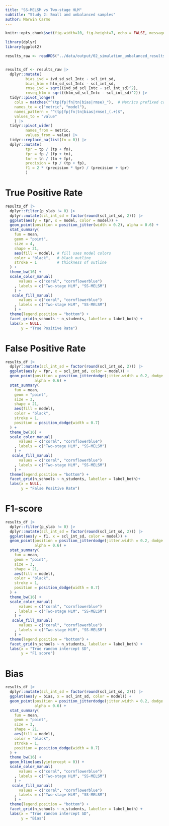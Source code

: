 ```yaml
---
title: "SS-MELSM vs Two-stage HLM"
subtitle: "Study 2: Small and unbalanced samples"
author: Marwin Carmo
---
```


```r
knitr::opts_chunk$set(fig.width=10, fig.height=7, echo = FALSE, message = FALSE, warning = FALSE)
```

```r
library(dplyr)
library(ggplot2)
```

```r
results_raw <- readRDS("../data/output/02_simulation_unbalanced_results.rds")


results_df <- results_raw |>
  dplyr::mutate(
         bias_ivd = ivd_sd_scl_Intc - scl_int_sd,
         bias_hlm = hlm_sd_scl_Intc - scl_int_sd,
         rmse_ivd = sqrt((ivd_sd_scl_Intc - scl_int_sd)^2),
         rmseq_hlm = sqrt((hlm_sd_scl_Intc - scl_int_sd)^2)) |>
  tidyr::pivot_longer(
    cols = matches("^(tp|fp|fn|tn|bias|rmse)_"),  # Metrics prefixed columns
    names_to = c("metric", "model"),
    names_pattern = "^(tp|fp|fn|tn|bias|rmse)_(.+)$",
    values_to = "value"
    ) |>
  tidyr::pivot_wider(
         names_from = metric,
         values_from = value) |>
  tidyr::replace_na(list(fn = 0)) |>
  dplyr::mutate(
         tpr = tp / (tp + fn),
         fpr = fp / (fp + tn),
         tnr = tn / (tn + fp),
         precision = tp / (tp + fp),
         f1 = 2 * (precision * tpr) / (precision + tpr)
         )
```

# True Positive Rate

```r
results_df |>
  dplyr::filter(p_slab != 0) |>
  dplyr::mutate(scl_int_sd = factor(round(scl_int_sd, 2))) |>
  ggplot(aes(y = tpr, x = model, color = model)) +
  geom_point(position = position_jitter(width = 0.2), alpha = 0.6) +
  stat_summary(
    fun = mean,
    geom = "point",
    size = 4,
    shape = 21,
    aes(fill = model), # fill uses model colors
    color = "black",   # black outline
    stroke = 1         # thickness of outline
  ) +
  theme_bw(16) +
  scale_color_manual(
      values = c("coral", "cornflowerblue")
    , labels = c("Two-stage HLM", "SS-MELSM")
    ) +
   scale_fill_manual(
      values = c("coral", "cornflowerblue")
    , labels = c("Two-stage HLM", "SS-MELSM")
    ) +
  theme(legend.position = "bottom") +
  facet_grid(n_schools ~ n_students, labeller = label_both) +
  labs(x = NULL,
       y = "True Positive Rate")
```

# False Positive Rate

```r
results_df |>
  dplyr::mutate(scl_int_sd = factor(round(scl_int_sd, 2))) |>
  ggplot(aes(y = fpr, x = scl_int_sd, color = model)) +
  geom_point(position = position_jitterdodge(jitter.width = 0.2, dodge.width = 0.7),
             alpha = 0.6) +
  stat_summary(
    fun = mean,
    geom = "point",
    size = 3,
    shape = 21,
    aes(fill = model), 
    color = "black", 
    stroke = 1,
    position = position_dodge(width = 0.7)
  ) +
  theme_bw(16) +
  scale_color_manual(
      values = c("coral", "cornflowerblue")
    , labels = c("Two-stage HLM", "SS-MELSM")
    ) +
   scale_fill_manual(
      values = c("coral", "cornflowerblue")
    , labels = c("Two-stage HLM", "SS-MELSM")
    ) +
  theme(legend.position = "bottom") +
  facet_grid(n_schools ~ n_students, labeller = label_both)+
  labs(x = NULL,
       y = "False Positive Rate")
```

# F1-score

```r
results_df |>
  dplyr::filter(p_slab != 0) |>
  dplyr::mutate(scl_int_sd = factor(round(scl_int_sd, 2))) |>
  ggplot(aes(y = f1, x = scl_int_sd, color = model)) +
  geom_point(position = position_jitterdodge(jitter.width = 0.2, dodge.width = 0.7),
             alpha = 0.6) +
  stat_summary(
    fun = mean,
    geom = "point",
    size = 3,
    shape = 21,
    aes(fill = model), 
    color = "black", 
    stroke = 1,
    position = position_dodge(width = 0.7)
  ) +
  theme_bw(16) +
  scale_color_manual(
      values = c("coral", "cornflowerblue")
    , labels = c("Two-stage HLM", "SS-MELSM")
    ) +
   scale_fill_manual(
      values = c("coral", "cornflowerblue")
    , labels = c("Two-stage HLM", "SS-MELSM")
    ) +
  theme(legend.position = "bottom") +
  facet_grid(n_schools ~ n_students, labeller = label_both) +
  labs(x = "True random intercept SD",
       y = "F1 score")
```

# Bias

```r
results_df |>
  dplyr::mutate(scl_int_sd = factor(round(scl_int_sd, 2))) |>
  ggplot(aes(y = bias, x = scl_int_sd, color = model)) +
  geom_point(position = position_jitterdodge(jitter.width = 0.2, dodge.width = 0.7),
             alpha = 0.6) +
  stat_summary(
    fun = mean,
    geom = "point",
    size = 3,
    shape = 21,
    aes(fill = model), 
    color = "black", 
    stroke = 1,
    position = position_dodge(width = 0.7)
  ) +
  theme_bw(16) +
  geom_hline(aes(yintercept = 0)) +
  scale_color_manual(
      values = c("coral", "cornflowerblue")
    , labels = c("Two-stage HLM", "SS-MELSM")
    ) +
   scale_fill_manual(
      values = c("coral", "cornflowerblue")
    , labels = c("Two-stage HLM", "SS-MELSM")
    ) +
  theme(legend.position = "bottom") +
  facet_grid(n_schools ~ n_students, labeller = label_both) +
  labs(x = "True random intercept SD",
       y = "Bias")
```

